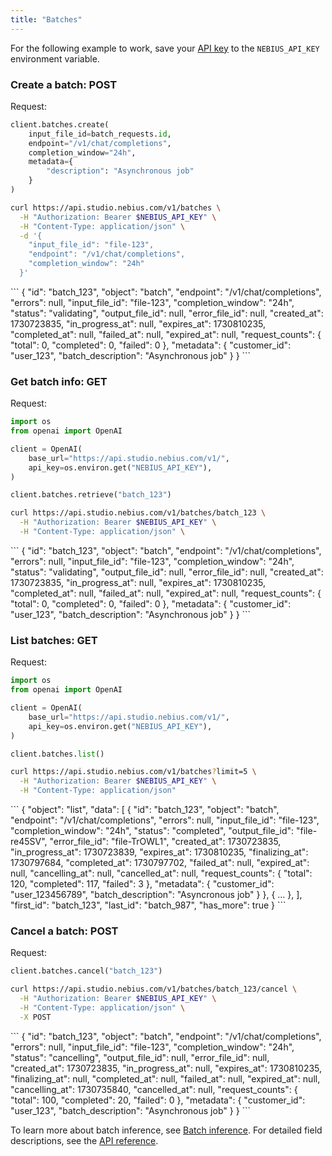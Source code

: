 ```yaml
---
title: "Batches"
---
```


For the following example to work, save your [API key](https://docs.nebius.com/studio/api/authentication) to the `NEBIUS_API_KEY` environment variable.

### **Create a batch: POST**

Request:

<CodeGroup>

```python Phyton
client.batches.create(
    input_file_id=batch_requests.id,
    endpoint="/v1/chat/completions",
    completion_window="24h",
    metadata={
        "description": "Asynchronous job"
    }
)
```


```bash cURL
curl https://api.studio.nebius.com/v1/batches \
  -H "Authorization: Bearer $NEBIUS_API_KEY" \
  -H "Content-Type: application/json" \
  -d '{
    "input_file_id": "file-123",
    "endpoint": "/v1/chat/completions",
    "completion_window": "24h"
  }'
```

</CodeGroup>

<Accordion title="Response">
  ```
  {
    "id": "batch_123",
    "object": "batch",
    "endpoint": "/v1/chat/completions",
    "errors": null,
    "input_file_id": "file-123",
    "completion_window": "24h",
    "status": "validating",
    "output_file_id": null,
    "error_file_id": null,
    "created_at": 1730723835,
    "in_progress_at": null,
    "expires_at": 1730810235,
    "completed_at": null,
    "failed_at": null,
    "expired_at": null,
    "request_counts": {
      "total": 0,
      "completed": 0,
      "failed": 0
    },
    "metadata": {
      "customer_id": "user_123",
      "batch_description": "Asynchronous job"
    }
  }
  ```
</Accordion>

### **Get batch info: GET**

Request:

<CodeGroup>

```python Phyton
import os
from openai import OpenAI

client = OpenAI(
    base_url="https://api.studio.nebius.com/v1/",
    api_key=os.environ.get("NEBIUS_API_KEY"),
)

client.batches.retrieve("batch_123")
```


```bash cURL
curl https://api.studio.nebius.com/v1/batches/batch_123 \
  -H "Authorization: Bearer $NEBIUS_API_KEY" \
  -H "Content-Type: application/json" \
```

</CodeGroup>

<Accordion title="Response">
  ```
  {
    "id": "batch_123",
    "object": "batch",
    "endpoint": "/v1/chat/completions",
    "errors": null,
    "input_file_id": "file-123",
    "completion_window": "24h",
    "status": "validating",
    "output_file_id": null,
    "error_file_id": null,
    "created_at": 1730723835,
    "in_progress_at": null,
    "expires_at": 1730810235,
    "completed_at": null,
    "failed_at": null,
    "expired_at": null,
    "request_counts": {
      "total": 0,
      "completed": 0,
      "failed": 0
    },
    "metadata": {
      "customer_id": "user_123",
      "batch_description": "Asynchronous job"
    }
  }
  ```
</Accordion>

### **List batches: GET**

Request:

<CodeGroup>

```python Phyton
import os
from openai import OpenAI

client = OpenAI(
    base_url="https://api.studio.nebius.com/v1/",
    api_key=os.environ.get("NEBIUS_API_KEY"),
)

client.batches.list()
```


```bash cURL
curl https://api.studio.nebius.com/v1/batches?limit=5 \
  -H "Authorization: Bearer $NEBIUS_API_KEY" \
  -H "Content-Type: application/json"
```

</CodeGroup>

<Accordion title="Response">
  ```
  {
    "object": "list",
    "data": [
      {
        "id": "batch_123",
        "object": "batch",
        "endpoint": "/v1/chat/completions",
        "errors": null,
        "input_file_id": "file-123",
        "completion_window": "24h",
        "status": "completed",
        "output_file_id": "file-re45SV",
        "error_file_id": "file-TrOWL1",
        "created_at": 1730723835,
        "in_progress_at": 1730723839,
        "expires_at": 1730810235,
        "finalizing_at": 1730797684,
        "completed_at": 1730797702,
        "failed_at": null,
        "expired_at": null,
        "cancelling_at": null,
        "cancelled_at": null,
        "request_counts": {
          "total": 120,
          "completed": 117,
          "failed": 3
        },
        "metadata": {
          "customer_id": "user_123456789",
          "batch_description": "Asyncronous job"
        }
      },
      { ... },
    ],
    "first_id": "batch_123",
    "last_id": "batch_987",
    "has_more": true
  }
  ```
</Accordion>

### **Cancel a batch: POST**

Request:

<CodeGroup>

```python Phyton
client.batches.cancel("batch_123")
```


```bash cURL
curl https://api.studio.nebius.com/v1/batches/batch_123/cancel \
  -H "Authorization: Bearer $NEBIUS_API_KEY" \
  -H "Content-Type: application/json" \
  -X POST
```

</CodeGroup>

<Accordion title="Response">
  ```
  {
    "id": "batch_123",
    "object": "batch",
    "endpoint": "/v1/chat/completions",
    "errors": null,
    "input_file_id": "file-123",
    "completion_window": "24h",
    "status": "cancelling",
    "output_file_id": null,
    "error_file_id": null,
    "created_at": 1730723835,
    "in_progress_at": null,
    "expires_at": 1730810235,
    "finalizing_at": null,
    "completed_at": null,
    "failed_at": null,
    "expired_at": null,
    "cancelling_at": 1730735840,
    "cancelled_at": null,
    "request_counts": {
      "total": 100,
      "completed": 20,
      "failed": 0
    },
    "metadata": {
      "customer_id": "user_123",
      "batch_description": "Asynchronous job"
    }
  }
  ```
</Accordion>

To learn more about batch inference, see [Batch inference](https://docs.nebius.com/studio/inference/batch). For detailed field descriptions, see the [API reference](https://studio.nebius.com/api-reference).